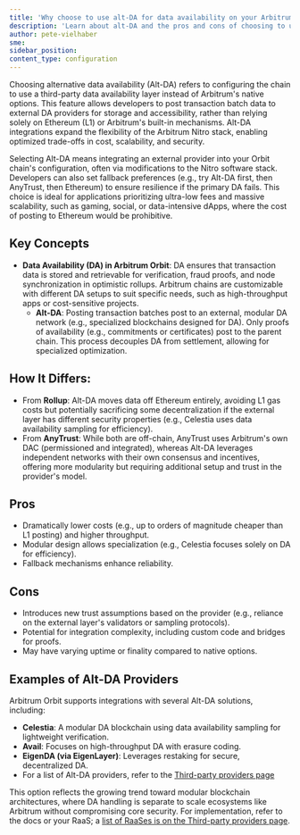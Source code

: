 ```yaml
---
title: 'Why choose to use alt-DA for data availability on your Arbitrum chain'
description: 'Learn about alt-DA and the pros and cons of choosing to use it for DA on your chain.'
author: pete-vielhaber
sme:
sidebar_position:
content_type: configuration
---
```


Choosing alternative data availability (Alt-DA) refers to configuring the chain to use a third-party data availability layer instead of Arbitrum's native options. This feature allows developers to post transaction batch data to external DA providers for storage and accessibility, rather than relying solely on Ethereum (L1) or Arbitrum's built-in mechanisms. Alt-DA integrations expand the flexibility of the Arbitrum Nitro stack, enabling optimized trade-offs in cost, scalability, and security.

Selecting Alt-DA means integrating an external provider into your Orbit chain's configuration, often via modifications to the Nitro software stack. Developers can also set fallback preferences (e.g., try Alt-DA first, then AnyTrust, then Ethereum) to ensure resilience if the primary DA fails. This choice is ideal for applications prioritizing ultra-low fees and massive scalability, such as gaming, social, or data-intensive dApps, where the cost of posting to Ethereum would be prohibitive.

## Key Concepts

- **Data Availability (DA) in Arbitrum Orbit**: DA ensures that transaction data is stored and retrievable for verification, fraud proofs, and node synchronization in optimistic rollups. Arbitrum chains are customizable with different DA setups to suit specific needs, such as high-throughput apps or cost-sensitive projects.
  - **Alt-DA**: Posting transaction batches post to an external, modular DA network (e.g., specialized blockchains designed for DA). Only proofs of availability (e.g., commitments or certificates) post to the parent chain. This process decouples DA from settlement, allowing for specialized optimization.

## How It Differs:

- From **Rollup**: Alt-DA moves data off Ethereum entirely, avoiding L1 gas costs but potentially sacrificing some decentralization if the external layer has different security properties (e.g., Celestia uses data availability sampling for efficiency).
- From **AnyTrust**: While both are off-chain, AnyTrust uses Arbitrum's own DAC (permissioned and integrated), whereas Alt-DA leverages independent networks with their own consensus and incentives, offering more modularity but requiring additional setup and trust in the provider's model.

## Pros

- Dramatically lower costs (e.g., up to orders of magnitude cheaper than L1 posting) and higher throughput.
- Modular design allows specialization (e.g., Celestia focuses solely on DA for efficiency).
- Fallback mechanisms enhance reliability.

## Cons

- Introduces new trust assumptions based on the provider (e.g., reliance on the external layer's validators or sampling protocols).
- Potential for integration complexity, including custom code and bridges for proofs.
- May have varying uptime or finality compared to native options.

## Examples of Alt-DA Providers

Arbitrum Orbit supports integrations with several Alt-DA solutions, including:

- **Celestia**: A modular DA blockchain using data availability sampling for lightweight verification.
- **Avail**: Focuses on high-throughput DA with erasure coding.
- **EigenDA (via EigenLayer)**: Leverages restaking for secure, decentralized DA.
- For a list of Alt-DA providers, refer to the [Third-party providers page](launch-arbitrum-chain/third-party-integrations/third-party-providers.mdx#data-availability-providers-for-anytrust-chains)

This option reflects the growing trend toward modular blockchain architectures, where DA handling is separate to scale ecosystems like Arbitrum without compromising core security. For implementation, refer to the docs or your RaaS; a [list of RaaSes is on the Third-party providers page](/launch-arbitrum-chain/third-party-integrations/third-party-providers.mdx#rollup-as-a-service-raas-providers).
